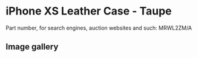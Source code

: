 # iPhone XS Leather Case - Taupe

Part number, for search engines, auction websites and such: MRWL2ZM/A

## Image gallery

<div style={{ width: "768px" }}>
  <GalleryComponent
    images={[
      {
        original: "/everysource/MRWL2",
        thumbnail: "/everypreview/MRWL2",
      },
      {
        original: "/everysource/MRWL2_AV1_GOLD",
        thumbnail: "/everypreview/MRWL2_AV1_GOLD",
      },
      {
        original: "/everysource/MRWL2_AV1_SILVER",
        thumbnail: "/everypreview/MRWL2_AV1_SILVER",
      },
      {
        original: "/everysource/MRWL2_AV1_SPACE_GRAY",
        thumbnail: "/everypreview/MRWL2_AV1_SPACE_GRAY",
      },
      {
        original: "/everysource/MRWL2_AV2",
        thumbnail: "/everypreview/MRWL2_AV2",
      }
    ]}
  />
</div>